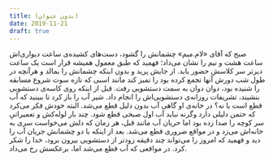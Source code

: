 ```yaml
---
title: (بدون عنوان)
date: 2019-11-21
draft: true
---
```


صبح که آقای «لام.میم» چشمانش را گشود، دست‌های کشیده‌ی ساعت دیواری‌اش ساعت هشت و نیم را نشان می‌داد؛ فهمید که طبق معمول همیشه قرار است یک ساعت دیرتر سر کلاسش حضور یابد. از جایش پرید و بدون اینکه چشمانش را بمالد و هرآنچه در طول شب دورش آنها تجمع کرده‌ بود را تمیز کند مانند اسبی که تازه سوت شروع مسابقه را شنیده‌ بود، دوان دوان به سمت دستشویی رفت. قبل از اینکه روی کاسه‌ی دستشویی بنشیند، تشریفات روزانه‌ی دستشویی‌اش را انجام داد. شیر آب را باز کرد تا ببینید که آب قطع است یا نه؟ در خانه‌ی او گاهی آب بدون دلیل قطع می‌شد. البته خودش فکر می‌کرد که حتمن دلیلی دارد وگرنه نباید آب اول صبحی قطع شود. چند بار لوله‌کش و تعمیراتیِ سر کوچه را صدا زده بود اما حریان آب مانند قبل، هر زمان که دلش می‌خواست سری به خانه‌اش می‌زد و در مواقع ضروری قطع می‌شد. بعد از اینکه با دو چشمانش جریان آب را دید و فهمید که امروز را می‌تواند چند دقیقه زودتر از دستشویی بیرون برود، خدا را شکر کرد. در مواقعی که آب قطع می‌شد اما، برعکسش رخ می‌داد. 